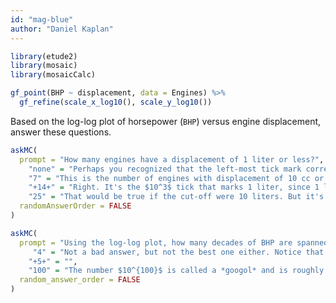 ```yaml
---
id: "mag-blue"
author: "Daniel Kaplan"
---
```


```r
library(etude2)
library(mosaic)
library(mosaicCalc)
```

::: {.scaffolding}
```r
gf_point(BHP ~ displacement, data = Engines) %>%
  gf_refine(scale_x_log10(), scale_y_log10())
```
:::

Based on the log-log plot of horsepower (`BHP`) versus engine displacement, answer these questions.

```r
askMC(
  prompt = "How many engines have a displacement of 1 liter or less?",
    "none" = "Perhaps you recognized that the left-most tick mark corresponds to a value of 1, and that no data points are 1 or smaller. But one liter corresponds to 1000 cc.",
    "7" = "This is the number of engines with displacement of 10 cc or smaller. But one liter corresponds to 1000 cc.",
    "+14+" = "Right. It's the $10^3$ tick that marks 1 liter, since 1 liter is 1000 cc.",
    "25" = "That would be true if the cut-off were 10 liters. But it's not.",
  randomAnswerOrder = FALSE
)
```

```r
askMC(
  prompt = "Using the log-log plot, how many decades of BHP are spanned by the data?",
     "4" = "Not a bad answer, but not the best one either. Notice that the smallest engine is about half a decade below 1 BPM, and the largest is  about half a decade above 10,000 BPH",
    "+5+" = "",
    "100" = "The number $10^{100}$ is called a *googol* and is roughly how many particles (including photons, neutrinos, etc.)  are in the universe. Imagine,  quite contrary to fact, that 1 BHP could be generated by burning one molecule of fuel per second. Then as many fuel molecules as there are particles in the universe would have  to  be burned each second to power an engine at the high end of a span of 100 decades.",
  random_answer_order = FALSE
)
```

